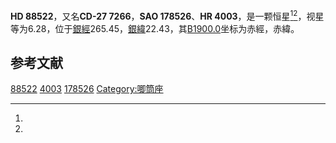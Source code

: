 {{Starbox begin
| name = HD 88522
}}
{{Starbox observe
| epoch = [[J2000.0|J2000.0]]
| constell = {{星座名待查}}<ref name=SIMBAD>{{cite web
 | url=http://simbad.u-strasbg.fr/simbad/sim-id?Ident=HR+4003
 | title =Pulsating variable Star
 | publisher=Centre de Données astronomiques de Strasbourg
 | work=SIMBAD
 | accessdate=2012-07-13}}</ref><ref name=DATA>{{cite web
 | url=http://vizier.u-strasbg.fr/viz-bin/VizieR-5?-out.add=.&-source=5050&-corr=PK=HR&-out.max=9999&HR=4003
 | title=VizieR Detailed Page
 | accessdate=2012-07-13
 | archive-date=2016-03-05
 | archive-url=https://web.archive.org/web/20160305093354/http://vizier.u-strasbg.fr/viz-bin/VizieR-5?-out.add=.&-source=5050&-corr=PK=HR&-out.max=9999&HR=4003
 | dead-url=no
 }}</ref>
| 星官 = 
| ra = {{RA|10|12|2.9}}<ref name=SIMBAD /><ref name=DATA />
| dec = {{DEC|-28|36|23}}<ref name=SIMBAD /><ref name=DATA />
| appmag_v = 6.28<ref name=SIMBAD /><ref name=DATA />
}}
{{Starbox character
| class = A1V<ref name=SIMBAD /><ref name=DATA />
| b-v = 0.01<ref name=SIMBAD /><ref name=DATA />
| u-b = -0.01<ref name=SIMBAD /><ref name=DATA />
| r-i = <ref name=SIMBAD /><ref name=DATA />
| variable = 
}}
{{Starbox astrometry
| radial_v = -0.01
| prop_mo_ra = 18
| parallax = 
| p_error = 
}}
{{Starbox catalog
| names =CD-27 7266，[[SAO星表|SAO]] 178526，[[HD星表|HD]] 88522，[[HR星表|HR]] 4003}}
{{Starbox reference |Simbad=HR+4003}}
{{Starbox end}}

'''HD 88522'''，又名'''CD-27 7266'''，'''SAO 178526'''、'''HR 4003'''，是一颗恒星<ref name=SIMBAD /><ref name=DATA />，视星等为6.28，位于[[銀道座標系|銀經]]265.45，[[銀道座標系|銀緯]]22.43，其[[B1900.0|B1900.0]]坐标为赤經{{RA|10|7|29.1}}，赤緯{{DEC|-28|22.43|44}}。

== 参考文献 ==
{{reflist}}

{{star-stub}}

[[Category:HD和HDE天體|88522]]
[[Category:HR天體|4003]]
[[Category:SAO天體|178526]]
[[Category:唧筒座|Category:唧筒座]]